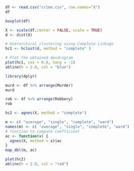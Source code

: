 ```{r}
df <- read.csv("crime.csv", row.names="X")
df
```
```{r}
boxplot(df)
```
```{r}
X <- scale(df,center = FALSE, scale = TRUE) 
d <- dist(X)
```


```{r}
# Hierarchical clustering using Complete Linkage
hc1 <- hclust(d, method = "complete" )

# Plot the obtained dendrogram
plot(hc1, cex = 0.6, hang = -1)
abline(h = 2.0, col = "blue")
```
```{r}
library(dplyr)
```
```{r}
murd <- df %>% arrange(Murder)
murd
```
```{r}
rob <- df %>% arrange(Robbery)
rob
```


```{r}
hc2 <- agnes(X, method = "complete")
```
```{r}
m <- c( "average", "single", "complete", "ward")
names(m) <- c( "average", "single", "complete", "ward")
# function to compute coefficient
ac <- function(x) {
  agnes(X, method = x)$ac
}
map_dbl(m, ac)
```
```{r}
plot(hc2)
abline(h = 2.0, col = "red")
```

